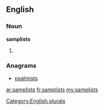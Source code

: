 ==English==

===Noun===
'''samplists'''

# {{plural of|[[samplist]]}}

===Anagrams===
* [[psalmists#English|psalmists]]

[[Category:English plurals]]

[[ar:samplists]]
[[fr:samplists]]
[[my:samplists]]